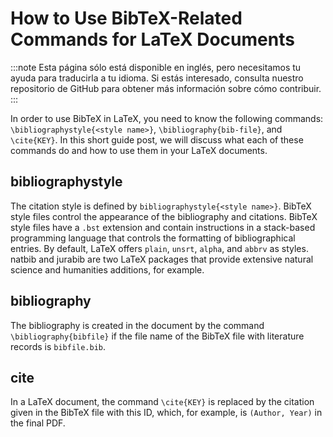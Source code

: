 # How to Use BibTeX-Related Commands for LaTeX Documents

:::note
Esta página sólo está disponible en inglés, pero necesitamos tu ayuda para traducirla a tu idioma. Si estás interesado, consulta nuestro repositorio de GitHub para obtener más información sobre cómo contribuir.
:::

In order to use BibTeX in LaTeX, you need to know the following commands: `\bibliographystyle{<style name>}`, `\bibliography{bib-file}`, and `\cite{KEY}`. In this short guide post, we will discuss what each of these commands do and how to use them in your LaTeX documents.


## bibliographystyle
The citation style is defined by `bibliographystyle{<style name>}`. BibTeX style files control the appearance of the bibliography and citations. BibTeX style files have a `.bst` extension and contain instructions in a stack-based programming language that controls the formatting of bibliographical entries. By default, LaTeX offers `plain`, `unsrt`, `alpha`, and `abbrv` as styles. natbib and jurabib are two LaTeX packages that provide extensive natural science and humanities additions, for example.

## bibliography

The bibliography is created in the document by the command `\bibliography{bibfile}` if the file name of the BibTeX file with literature records is `bibfile.bib`.

## cite

In a LaTeX document, the command `\cite{KEY}` is replaced by the citation given in the BibTeX file with this ID, which, for example, is `(Author, Year)` in the final PDF.
